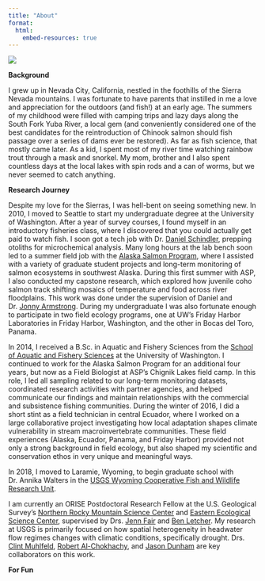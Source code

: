 ```yaml
---
title: "About"
format:
  html:
    embed-resources: true
---
```


::::: grid
::: g-col-5
![](files/profiles/profilepicjeff.jpeg)
:::

::: g-col-7
**Background**

I grew up in Nevada City, California, nestled in the foothills of the Sierra Nevada mountains. I was fortunate to have parents that instilled in me a love and appreciation for the outdoors (and fish!) at an early age. The summers of my childhood were filled with camping trips and lazy days along the South Fork Yuba River, a local gem (and conveniently considered one of the best candidates for the reintroduction of Chinook salmon should fish passage over a series of dams ever be restored). As far as fish science, that mostly came later. As a kid, I spent most of my river time watching rainbow trout through a mask and snorkel. My mom, brother and I also spent countless days at the local lakes with spin rods and a can of worms, but we never seemed to catch anything. 

**Research Journey**

Despite my love for the Sierras, I was hell-bent on seeing something new. In 2010, I moved to Seattle to start my undergraduate degree at the University of Washington. After a year of survey courses, I found myself in an introductory fisheries class, where I discovered that you could actually get paid to watch fish. I soon got a tech job with Dr. [Daniel Schindler](https://fish.uw.edu/faculty/daniel-schindler/), prepping otoliths for microchemical analysis. Many long hours at the lab bench soon led to a summer field job with the [Alaska Salmon Program](https://alaskasalmonprogram.org/), where I assisted with a variety of graduate student projects and long-term monitoring of salmon ecosystems in southwest Alaska. During this first summer with ASP, I also conducted my capstone research, which explored how juvenile coho salmon track shifting mosaics of temperature and food across river floodplains. This work was done under the supervision of Daniel and Dr. [Jonny Armstrong](https://jbarmstrong.wordpress.com). During my undergraduate I was also fortunate enough to participate in two field ecology programs, one at UW's Friday Harbor Laboratories in Friday Harbor, Washington, and the other in Bocas del Toro, Panama.

In 2014, I received a B.Sc. in Aquatic and Fishery Sciences from the [School of Aquatic and Fishery Sciences](https://fish.uw.edu/) at the University of Washington. I continued to work for the Alaska Salmon Program for an additional four years, but now as a Field Biologist at ASP's Chignik Lakes field camp. In this role, I led all sampling related to our long-term monitoring datasets, coordinated research activities with partner agencies, and helped communicate our findings and maintain relationships with the commercial and subsistence fishing communities. During the winter of 2016, I did a short stint as a field technician in central Ecuador, where I worked on a large collaborative project investigating how local adaptation shapes climate vulnerability in stream macroinvertebrate communities. These field experiences (Alaska, Ecuador, Panama, and Friday Harbor) provided not only a strong background in field ecology, but also shaped my scientific and conservation ethos in very unique and meaningful ways.

In 2018, I moved to Laramie, Wyoming, to begin graduate school with Dr. Annika Walters in the [USGS Wyoming Cooperative Fish and Wildlife Research Unit](https://wyocoopunit.org/). 




I am currently an ORISE Postdoctoral Research Fellow at the U.S. Geological Survey's [Northern Rocky Mountain Science Center](https://www.usgs.gov/centers/norock) and [Eastern Ecological Science Center](https://www.usgs.gov/centers/eesc), supervised by Drs. [Jenn Fair](https://www.usgs.gov/staff-profiles/jenn-fair) and [Ben Letcher](https://www.usgs.gov/staff-profiles/benjamin-h-letcher). My research at USGS is primarily focused on how spatial heterogeneity in headwater flow regimes changes with climatic conditions, specifically drought. Drs. [Clint Muhlfeld](https://www.usgs.gov/staff-profiles/clint-muhlfeld), [Robert Al-Chokhachy](https://www.usgs.gov/staff-profiles/robert-al-chokhachy), and [Jason Dunham](https://www.usgs.gov/staff-profiles/jason-b-dunham) are key collaborators on this work. 


**For Fun**


:::
:::::